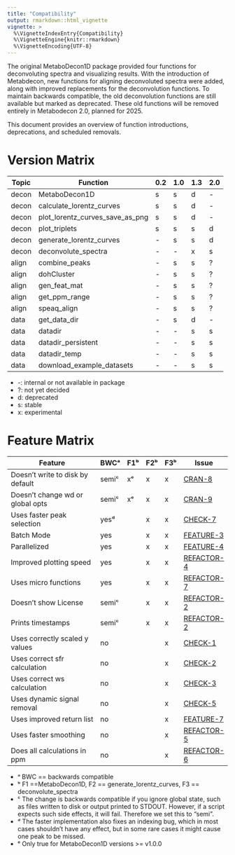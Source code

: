 ```yaml
---
title: "Compatibility"
output: rmarkdown::html_vignette
vignette: >
  %\VignetteIndexEntry{Compatibility}
  %\VignetteEngine{knitr::rmarkdown}
  %\VignetteEncoding{UTF-8}
---
```


The original MetaboDecon1D package provided four functions for deconvoluting spectra and visualizing results. With the introduction of Metabdecon, new functions for aligning deconvoluted spectra were added, along with improved replacements for the deconvolution functions. To maintain backwards compatible, the old deconvolution functions are still available but marked as deprecated. These old functions will be removed entirely in Metabodecon 2.0, planned for 2025.

This document provides an overview of function introductions, deprecations, and scheduled removals.

# Version Matrix

| Topic | Function                        | 0.2 | 1.0 | 1.3 | 2.0 |
| ----- | ------------------------------- | --- | --- | --- | --- |
| decon | MetaboDecon1D                   | s   | s   | d   | -   |
| decon | calculate_lorentz_curves        | s   | s   | d   | -   |
| decon | plot_lorentz_curves_save_as_png | s   | s   | d   | -   |
| decon | plot_triplets                   | s   | s   | s   | d   |
| decon | generate_lorentz_curves         | -   | s   | s   | d   |
| decon | deconvolute_spectra             | -   | -   | x   | s   |
| align | combine_peaks                   | -   | s   | s   | ?   |
| align | dohCluster                      | -   | s   | s   | ?   |
| align | gen_feat_mat                    | -   | s   | s   | ?   |
| align | get_ppm_range                   | -   | s   | s   | ?   |
| align | speaq_align                     | -   | s   | s   | ?   |
| data  | get_data_dir                    | -   | s   | d   | -   |
| data  | datadir                         | -   | -   | s   | s   |
| data  | datadir_persistent              | -   | -   | s   | s   |
| data  | datadir_temp                    | -   | -   | s   | s   |
| data  | download_example_datasets       | -   | -   | s   | s   |

* -: internal or not available in package
* ?: not yet decided
* d: deprecated
* s: stable
* x: experimental

# Feature Matrix

| Feature                          | BWCᵃ  | F1ᵇ | F2ᵇ | F3ᵇ | Issue        |
| -------------------------------- | ----- | --- | --- | --- | ------------ |
| Doesn't write to disk by default | semiᶜ | xᵉ  | x   | x   | [CRAN-8]     |
| Doesn't change wd or global opts | semiᶜ | xᵉ  | x   | x   | [CRAN-9]     |
| Uses faster peak selection       | yesᵈ  |     | x   | x   | [CHECK-7]    |
| Batch Mode                       | yes   |     | x   | x   | [FEATURE-3]  |
| Parallelized                     | yes   |     | x   | x   | [FEATURE-4]  |
| Improved plotting speed          | yes   |     | x   | x   | [REFACTOR-4] |
| Uses micro functions             | yes   |     | x   | x   | [REFACTOR-7] |
| Doesn't show License             | semiᶜ |     | x   | x   | [REFACTOR-2] |
| Prints timestamps                | semiᶜ |     | x   | x   | [REFACTOR-2] |
| Uses correctly scaled y values   | no    |     |     | x   | [CHECK-1]    |
| Uses correct sfr calculation     | no    |     |     | x   | [CHECK-2]    |
| Uses correct ws calculation      | no    |     |     | x   | [CHECK-3]    |
| Uses dynamic signal removal      | no    |     |     | x   | [CHECK-5]    |
| Uses improved return list        | no    |     |     | x   | [FEATURE-7]  |
| Uses faster smoothing            | no    |     |     | x   | [REFACTOR-5] |
| Does all calculations in ppm     | no    |     |     | x   | [REFACTOR-6] |

- ᵃ BWC == backwards compatible
- ᵇ F1 ==MetaboDecon1D, F2 == generate_lorentz_curves, F3 == deconvolute_spectra
- ᶜ The change is backwards compatible if you ignore global state, such as files written to disk or output printed to STDOUT. However, if a script expects such side effects, it will fail. Therefore we set this to "semi".
- ᵈ The faster implementation also fixes an indexing bug, which in most cases shouldn't have any effect, but in some rare cases it might cause one peak to be missed.
- ᵉ Only true for MetaboDecon1D versions >= v1.0.0

[CHECK-1]: ../TODOS.md#check-1-use-of-dtypp-in-load_spectrum
[CHECK-2]: ../TODOS.md#check-2-signal-free-region-calculation
[CHECK-3]: ../TODOS.md#check-3-water-signal-calculation
[CHECK-5]: ../TODOS.md#check-5-signal-preprocessing
[CHECK-7]: ../TODOS.md#check-7-peak-selection-procedure
[CHECK-10]: ../TODOS.md#check-10-negative-values-for-estimated-a
[CRAN-8]: ../TODOS.md#cran-8-functions-should-not-write-to-disk-by-default
[CRAN-9]: ../TODOS.md#cran-9-functions-should-not-change-working-dir-or-global-options
[FEATURE-3]: ../TODOS.md#feature-3-batch-mode
[FEATURE-4]: ../TODOS.md#feature-4-parallelize
[FEATURE-7]: ../TODOS.md#feature-7-improve-return-value
[REFACTOR-2]: ../TODOS.md#refactor-2-text-output--license-timestamps
[REFACTOR-4]: ../TODOS.md#refactor-4-plotting-speed
[REFACTOR-5]: ../TODOS.md#refactor-5-speedup-smoothing
[REFACTOR-6]: ../TODOS.md#refactor-6-use-a-single-unit-as-source-of-truth
[REFACTOR-7]: ../TODOS.md#refactor-7-split-monolithic-functions-into-smaller-parts
